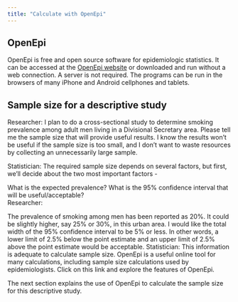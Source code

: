 ```yaml
---
title: "Calculate with OpenEpi"
---
```


## OpenEpi

OpenEpi is free and open source software for epidemiologic statistics. It can be accessed at the [OpenEpi website](https://www.openepi.com/Menu/OE_Menu.htm){target="_blank"} or downloaded and run without a web connection. A server is not required. The programs can be run in the browsers of many iPhone and Android cellphones and tablets.

## Sample size for a descriptive study
Researcher: I plan to do a cross-sectional study to determine smoking prevalence among adult men living in a Divisional Secretary area. Please tell me the sample size that will provide useful results. I know the results won't be useful if the sample size is too small, and I don't want to waste resources by collecting an unnecessarily large sample.  


Statistician: The required sample size depends on several factors, but first, we'll decide about the two most important factors -  

What is the expected prevalence?
What is the 95% confidence interval that will be useful/acceptable?  
Researcher:

The prevalence of smoking among men has been reported as 20%. It could be slightly higher, say 25% or 30%, in this urban area.
I would like the total width of the 95% confidence interval to be 5% or less. In other words, a lower limit of 2.5% below the point estimate and an upper limit of 2.5% above the point estimate would be acceptable.
Statistician: This information is adequate to calculate sample size. OpenEpi is a useful online tool for many calculations, including sample size calculations used by epidemiologists. Click on this link and explore the features of OpenEpi.

The next section explains the use of OpenEpi to calculate the sample size for this descriptive study.
